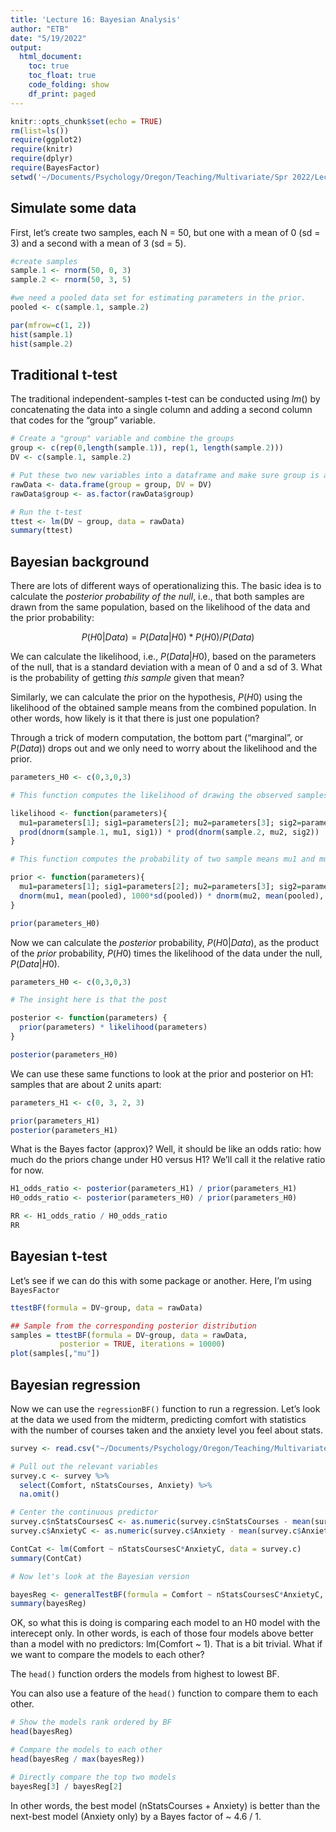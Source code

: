 ```yaml
---
title: 'Lecture 16: Bayesian Analysis'
author: "ETB"
date: "5/19/2022"
output: 
  html_document:
    toc: true
    toc_float: true
    code_folding: show
    df_print: paged
---
```


```r
knitr::opts_chunk$set(echo = TRUE)
rm(list=ls())
require(ggplot2)
require(knitr)
require(dplyr)
require(BayesFactor)
setwd('~/Documents/Psychology/Oregon/Teaching/Multivariate/Spr 2022/Lecture Data/')
```

## Simulate some data

First, let's create two samples, each N = 50, but one with a mean of 0 (sd = 3) and a second with a mean of 3 (sd = 5).

```r
#create samples
sample.1 <- rnorm(50, 0, 3)
sample.2 <- rnorm(50, 3, 5)

#we need a pooled data set for estimating parameters in the prior.
pooled <- c(sample.1, sample.2)

par(mfrow=c(1, 2))
hist(sample.1)
hist(sample.2)
```

## Traditional t-test

The traditional independent-samples t-test can be conducted using $lm()$ by concatenating the data into a single column and adding a second column that codes for the "group" variable.

```r

# Create a "group" variable and combine the groups
group <- c(rep(0,length(sample.1)), rep(1, length(sample.2)))
DV <- c(sample.1, sample.2)

# Put these two new variables into a dataframe and make sure group is a factor
rawData <- data.frame(group = group, DV = DV)
rawData$group <- as.factor(rawData$group)

# Run the t-test
ttest <- lm(DV ~ group, data = rawData)
summary(ttest)

```

## Bayesian background

There are lots of different ways of operationalizing this. The basic idea is to calculate the _posterior probability of the null_, i.e., that both samples are drawn from the same population, based on the likelihood of the data and the prior probability:

$$ P(H0 | Data) = P(Data | H0) * P(H0) / P(Data) $$

We can calculate the likelihood, i.e., $P(Data | H0)$, based on the parameters of the null, that is a standard deviation with a mean of 0 and a sd of 3. What is the probability of getting _this sample_ given that mean?

Similarly, we can calculate the prior on the hypothesis, $P(H0)$ using the likelihood of the obtained sample means from the combined population. In other words, how likely is it that there is just one population?

Through a trick of modern computation, the bottom part ("marginal", or $P(Data)$) drops out and we only need to worry about the likelihood and the prior. 

```r

parameters_H0 <- c(0,3,0,3)

# This function computes the likelihood of drawing the observed samples from distributions with mu1/sd1 and mu2/sd2, that is, P(Data | Hyp). We can look at the likelihood of H0 using the right set of parameters.

likelihood <- function(parameters){
  mu1=parameters[1]; sig1=parameters[2]; mu2=parameters[3]; sig2=parameters[4]
  prod(dnorm(sample.1, mu1, sig1)) * prod(dnorm(sample.2, mu2, sig2))
}

# This function computes the probability of two sample means mu1 and mu2 given the totality of the data, i.e., the P(hypothesis). Note that these are fairly _uninformative priors_ because they're assuming a very very large standard deviation. The implication is that the prior probability of both hypotheses will be approximately equal.

prior <- function(parameters){
  mu1=parameters[1]; sig1=parameters[2]; mu2=parameters[3]; sig2=parameters[4]
  dnorm(mu1, mean(pooled), 1000*sd(pooled)) * dnorm(mu2, mean(pooled), 1000*sd(pooled)) * dexp(sig1, rate=0.1) * dexp(sig2, 0.1)
}

prior(parameters_H0)
```

Now we can calculate the _posterior_ probability, $P(H0 | Data)$, as the product of the _prior_ probability, $P(H0)$ times the likelihood of the data under the null, $P(Data | H0)$.

```r

parameters_H0 <- c(0,3,0,3)

# The insight here is that the post

posterior <- function(parameters) {
  prior(parameters) * likelihood(parameters)
}

posterior(parameters_H0)

```

We can use these same functions to look at the prior and posterior on H1: samples that are about 2 units apart:

```r

parameters_H1 <- c(0, 3, 2, 3)

prior(parameters_H1)
posterior(parameters_H1)

```

What is the Bayes factor (approx)? Well, it should be like an odds ratio: how much do the priors change under H0 versus H1? We'll call it the relative ratio for now.

```r

H1_odds_ratio <- posterior(parameters_H1) / prior(parameters_H1)
H0_odds_ratio <- posterior(parameters_H0) / prior(parameters_H0)

RR <- H1_odds_ratio / H0_odds_ratio
RR

```

## Bayesian t-test

Let's see if we can do this with some package or another. Here, I'm using `BayesFactor`

```r

ttestBF(formula = DV~group, data = rawData)

## Sample from the corresponding posterior distribution
samples = ttestBF(formula = DV~group, data = rawData,
           posterior = TRUE, iterations = 10000)
plot(samples[,"mu"])


```

## Bayesian regression

Now we can use the `regressionBF()` function to run a regression. Let's look at the data we used from the midterm, predicting comfort with statistics with the number of courses taken and the anxiety level you feel about stats.

```r

survey <- read.csv("~/Documents/Psychology/Oregon/Teaching/Multivariate/Spr 2022/Exams/Midterm/First_day_survey.csv", sep=",")

# Pull out the relevant variables
survey.c <- survey %>%
  select(Comfort, nStatsCourses, Anxiety) %>%
  na.omit()

# Center the continuous predictor
survey.c$nStatsCoursesC <- as.numeric(survey.c$nStatsCourses - mean(survey.c$nStatsCourses))
survey.c$AnxietyC <- as.numeric(survey.c$Anxiety - mean(survey.c$Anxiety))

ContCat <- lm(Comfort ~ nStatsCoursesC*AnxietyC, data = survey.c)
summary(ContCat)
```

```r
# Now let's look at the Bayesian version

bayesReg <- generalTestBF(formula = Comfort ~ nStatsCoursesC*AnxietyC, data = survey.c)
summary(bayesReg)

```

OK, so what this is doing is comparing each model to an H0 model with the interecept only. In other words, is each of those four models above better than a model with no predictors: lm(Comfort ~ 1). That is a bit trivial. What if we want to compare the models to each other?

The `head()` function orders the models from highest to lowest BF.

You can also use a feature of the `head()` function to compare them to each other.

```r

# Show the models rank ordered by BF
head(bayesReg)

# Compare the models to each other
head(bayesReg / max(bayesReg))

# Directly compare the top two models
bayesReg[3] / bayesReg[2]

```

In other words, the best model (nStatsCourses + Anxiety) is better than the next-best model (Anxiety only) by a Bayes factor of ~ 4.6 / 1.